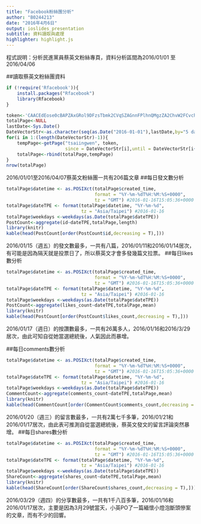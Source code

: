 ```yaml
---
title: "Facebook粉絲團分析"
author: "B0244213"
date: "2016年4月6日"
output: ioslides_presentation
subtitle: 資料讀取與處理
highlighter: highlight.js
---
```


程式説明：分析民進黨員蔡英文粉絲專頁，資料分析區間為2016/01/01 至 2016/04/06

##讀取蔡英文粉絲團資料
```r
if (!require('Rfacebook')){
    install.packages("Rfacebook")
    library(Rfacebook)
}

token<-'CAACEdEose0cBAPZAxGRol9DFzsTbmk2CVqSZAGnnFPlhnQMgzZA2ChvW2FCvch29YVp8jM3ZBAif6OlZAcRFVFZAy8uZC4HggS9NnBIStkiWlZB5bGPEUeoedX7p6ppoZCJ96OcZCHZBsbXR5RQnqKsMbBPOn6poWHwCQaHbYVKzF2qQtv7R3XKkxxlZCwz3tAFZANKN0ediJXoY1IHt0L0rTrM2E'
totalPage<-NULL
lastDate<-Sys.Date()
DateVectorStr<-as.character(seq(as.Date("2016-01-01"),lastDate,by="5 days"))
for(i in 1:(length(DateVectorStr)-1)){
    tempPage<-getPage("tsaiingwen", token,
                      since = DateVectorStr[i],until = DateVectorStr[i+1])
    totalPage<-rbind(totalPage,tempPage)
}
nrow(totalPage)
```
2016/01/01至2016/04/07蔡英文粉絲團一共有206篇文章
##每日發文數分析
```r
totalPage$datetime <- as.POSIXct(totalPage$created_time, 
                                 format = "%Y-%m-%dT%H:%M:%S+0000", 
                                 tz = "GMT") #2016-01-16T15:05:36+0000
totalPage$dateTPE <- format(totalPage$datetime, "%Y-%m-%d", 
                            tz = "Asia/Taipei") #2016-01-16
totalPage$weekdays <-weekdays(as.Date(totalPage$dateTPE))
PostCount<-aggregate(id~dateTPE,totalPage,length)
library(knitr)
kable(head(PostCount[order(PostCount$id,decreasing = T),]))
```
2016/01/15（週五）的發文數最多，一共有八篇，2016/01/11和2016/01/14居次，有可能是因為隔天就是投票日了，所以蔡英文才會多發幾篇文拉票。
##每日likes數分析
```r
totalPage$datetime <- as.POSIXct(totalPage$created_time, 
                                 format = "%Y-%m-%dT%H:%M:%S+0000", 
                                 tz = "GMT") #2016-01-16T15:05:36+0000
totalPage$dateTPE <- format(totalPage$datetime, "%Y-%m-%d", 
                            tz = "Asia/Taipei") #2016-01-16
totalPage$weekdays <-weekdays(as.Date(totalPage$dateTPE))
PostCount<-aggregate(likes_count~dateTPE,totalPage,mean)
library(knitr)
kable(head(PostCount[order(PostCount$likes_count,decreasing = T),]))
```
2016/01/17（週日）的按讚數最多，一共有26萬多人，2016/01/16和2016/3/29居次，由此可知自從她當選總統後，人氣因此而暴增。

##每日comments數分析
```r
totalPage$datetime <- as.POSIXct(totalPage$created_time, 
                                 format = "%Y-%m-%dT%H:%M:%S+0000", 
                                 tz = "GMT") #2016-01-16T15:05:36+0000
totalPage$dateTPE <- format(totalPage$datetime, "%Y-%m-%d", 
                            tz = "Asia/Taipei") #2016-01-16
totalPage$weekdays <-weekdays(as.Date(totalPage$dateTPE))
CommentCount<-aggregate(comments_count~dateTPE,totalPage,mean)
library(knitr)
kable(head(CommentCount[order(CommentCount$comments_count,decreasing = T),]))
```
2016/01/20（週三）的留言數最多，一共有2萬七千多筆，2016/01/21和2016/01/17居次，由此表可推測自從當選總統後，蔡英文發文的留言評論突然暴增。
##每日shares數分析
```r
totalPage$datetime <- as.POSIXct(totalPage$created_time, 
                                 format = "%Y-%m-%dT%H:%M:%S+0000", 
                                 tz = "GMT") #2016-01-16T15:05:36+0000
totalPage$dateTPE <- format(totalPage$datetime, "%Y-%m-%d", 
                            tz = "Asia/Taipei") #2016-01-16
totalPage$weekdays <-weekdays(as.Date(totalPage$dateTPE))
ShareCount<-aggregate(shares_count~dateTPE,totalPage,mean)
library(knitr)
kable(head(ShareCount[order(ShareCount$shares_count,decreasing = T),]))
```
2016/03/29（週四）的分享數最多，一共有1千八百多筆，2016/01/16和2016/01/17居次，主要是因為3月29號當天，小英PO了一篇緬懷小燈泡斷頭慘案的文章，而有不少的回響。